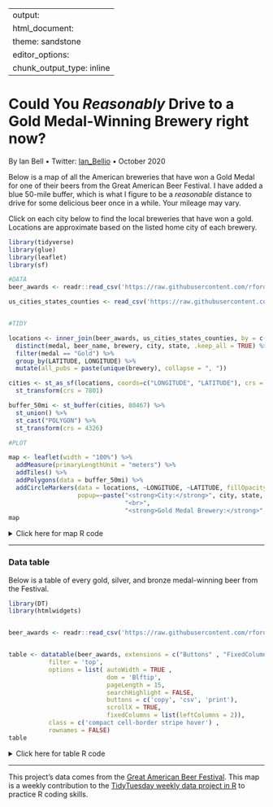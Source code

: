 
---
output: 
  html_document:
    theme: sandstone
editor_options: 
  chunk_output_type: inline
---

# Could You *Reasonably* Drive to a Gold Medal-Winning Brewery right now?

By Ian Bell • Twitter: [Ian_Bellio](https://twitter.com/Ian_Bellio) • October 2020

Below is a map of all the American breweries that have won a Gold Medal for one of their beers from the Great American Beer Festival. I have added a blue 50-mile buffer, which is what I figure to be a *reasonable* distance to drive for some delicious beer once in a while. Your mileage may vary. 

Click on each city below to find the local breweries that have won a gold. Locations are approximate based on the listed home city of each brewery. 

```r
library(tidyverse)
library(glue)
library(leaflet)
library(sf)

#DATA
beer_awards <- readr::read_csv('https://raw.githubusercontent.com/rfordatascience/tidytuesday/master/data/2020/2020-10-20/beer_awards.csv')

us_cities_states_counties <- read_csv('https://raw.githubusercontent.com/kelvins/US-Cities-Database/main/csv/us_cities.csv')


#TIDY

locations <- inner_join(beer_awards, us_cities_states_counties, by = c("state" = "STATE_CODE" , "city" = "CITY")) %>%
  distinct(medal, beer_name, brewery, city, state, .keep_all = TRUE) %>%
  filter(medal == "Gold") %>%
  group_by(LATITUDE, LONGITUDE) %>%
  mutate(all_pubs = paste(unique(brewery), collapse = ", "))

cities <- st_as_sf(locations, coords=c("LONGITUDE", "LATITUDE"), crs = 4326) %>%
  st_transform(crs = 7801)

buffer_50mi <- st_buffer(cities, 80467) %>%
  st_union() %>%
  st_cast("POLYGON") %>%
  st_transform(crs = 4326)

#PLOT

map <- leaflet(width = "100%") %>%
  addMeasure(primaryLengthUnit = "meters") %>%
  addTiles() %>%
  addPolygons(data = buffer_50mi) %>%
  addCircleMarkers(data = locations, ~LONGITUDE, ~LATITUDE, fillOpacity = 0.5, radius=2, color = "purple",
                   popup=~paste("<strong>City:</strong>", city, state,
                                "<br>",
                                "<strong>Gold Medal Brewery:</strong>",all_pubs))
map
```

<details><summary>Click here for map R code</summary>

```r
library(tidyverse)
library(leaflet)
library(sf)

#DATA
beer_awards <- readr::read_csv('https://raw.githubusercontent.com/rfordatascience/tidytuesday/master/data/2020/2020-10-20/beer_awards.csv')

us_cities_states_counties <- read_csv('https://raw.githubusercontent.com/kelvins/US-Cities-Database/main/csv/us_cities.csv')

#TIDY

locations <- inner_join(beer_awards, us_cities_states_counties, by = c("state" = "STATE_CODE" , "city" = "CITY")) %>%
  distinct(medal, beer_name, brewery, city, state, .keep_all = TRUE) %>%
  filter(medal == "Gold") %>%
  group_by(LATITUDE, LONGITUDE) %>%
  mutate(all_pubs = paste(unique(brewery), collapse = ", "))

cities <- st_as_sf(locations, coords=c("LONGITUDE", "LATITUDE"), crs = 4326) %>%
  st_transform(crs = 7801)

buffer_50mi <- st_buffer(cities, 80467) %>%
  st_union() %>%
  st_cast("POLYGON") %>%
  st_transform(crs = 4326)

#PLOT

map <- leaflet(width = "100%") %>%
  addMeasure(primaryLengthUnit = "meters") %>%
  addTiles() %>%
  addPolygons(data = buffer_50mi) %>%
  addCircleMarkers(data = locations, ~LONGITUDE, ~LATITUDE, fillOpacity = 0.5, radius=2, color = "purple",
                   popup=~paste("<strong>City:</strong>", city, state,
                                "<br>",
                                "<strong>Gold Medal Brewery:</strong>",all_pubs))
```


</details>

---

### Data table

Below is a table of every gold, silver, and bronze medal-winning beer from the Festival. 


```r

library(DT)
library(htmlwidgets)


beer_awards <- readr::read_csv('https://raw.githubusercontent.com/rfordatascience/tidytuesday/master/data/2020/2020-10-20/beer_awards.csv')


table <- datatable(beer_awards, extensions = c("Buttons" , "FixedColumns"),
           filter = 'top',
           options = list( autoWidth = TRUE , 
                           dom = 'Blftip',
                           pageLength = 15,
                           searchHighlight = FALSE,
                           buttons = c('copy', 'csv', 'print'),
                           scrollX = TRUE,
                           fixedColumns = list(leftColumns = 2)),
           class = c('compact cell-border stripe hover') ,
           rownames = FALSE)
table
```


<details><summary>Click here for table R code</summary>


```r

library(DT)
library(htmlwidgets)

beer_awards <- readr::read_csv('https://raw.githubusercontent.com/rfordatascience/tidytuesday/master/data/2020/2020-10-20/beer_awards.csv')

table <- datatable(beer_awards, extensions = c("Buttons" , "FixedColumns"),
           filter = 'top',
           options = list( autoWidth = TRUE , 
                           dom = 'Blftip',
                           pageLength = 20,
                           searchHighlight = FALSE,
                           buttons = c('copy', 'csv', 'print'),
                           scrollX = TRUE,
                           fixedColumns = list(leftColumns = 2)),
           class = c('compact cell-border stripe hover') ,
           rownames = FALSE)
table
```


</details>

---

This project's data comes from the [Great American Beer Festival](https://www.greatamericanbeerfestival.com/the-competition/winners/). This map is a weekly contribution to the [TidyTuesday weekly data project in R](https://github.com/rfordatascience/tidytuesday) to practice R coding skills.  
